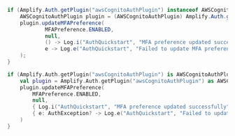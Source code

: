 <BlockSwitcher>
<Block name="Java">

```java
if (Amplify.Auth.getPlugin("awsCognitoAuthPlugin") instanceof AWSCognitoAuthPlugin) {
    AWSCognitoAuthPlugin plugin = (AWSCognitoAuthPlugin) Amplify.Auth.getPlugin("awsCognitoAuthPlugin");
    plugin.updateMFAPreference(
            MFAPreference.ENABLED,
            null,
            () -> Log.i("AuthQuickstart", "MFA preference updated successfully"),
            e -> Log.e("AuthQuickstart", "Failed to update MFA preference.", e)
    );
}
```

</Block>
<Block name="Kotlin - Callbacks">

```kotlin
if (Amplify.Auth.getPlugin("awsCognitoAuthPlugin") is AWSCognitoAuthPlugin) {
    val plugin = Amplify.Auth.getPlugin("awsCognitoAuthPlugin") as AWSCognitoAuthPlugin
    plugin.updateMFAPreference(
        MFAPreference.ENABLED,
        null,
        { Log.i("AuthQuickstart", "MFA preference updated successfully") },
        { e: AuthException? -> Log.e("AuthQuickstart", "Failed to update MFA preference", e) }
    )
}
```

</Block>
</BlockSwitcher>

